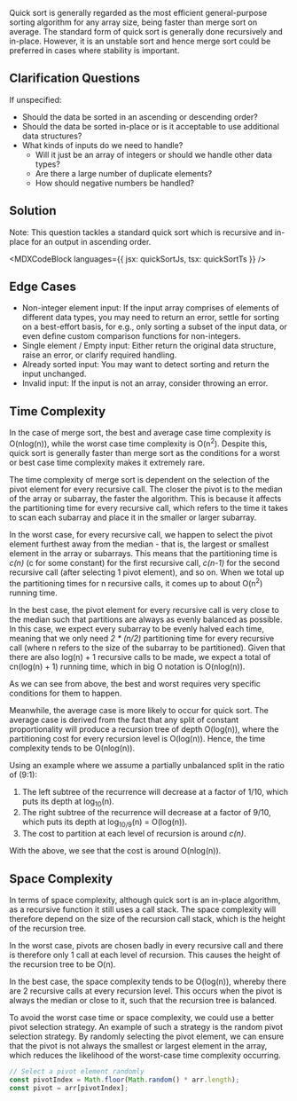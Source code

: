 

Quick sort is generally regarded as the most efficient general-purpose sorting algorithm for any array size, being faster than merge sort on average. The standard form of quick sort is generally done recursively and in-place. However, it is an unstable sort and hence merge sort could be preferred in cases where stability is important.

## Clarification Questions

If unspecified:

- Should the data be sorted in an ascending or descending order?
- Should the data be sorted in-place or is it acceptable to use additional data structures?
- What kinds of inputs do we need to handle?
  - Will it just be an array of integers or should we handle other data types?
  - Are there a large number of duplicate elements?
  - How should negative numbers be handled?

## Solution

Note: This question tackles a standard quick sort which is recursive and in-place for an output in ascending order.

<MDXCodeBlock languages={{ jsx: quickSortJs, tsx: quickSortTs }} />

## Edge Cases

- Non-integer element input: If the input array comprises of elements of different data types, you may need to return an error, settle for sorting on a best-effort basis, for e.g., only sorting a subset of the input data, or even define custom comparison functions for non-integers.
- Single element / Empty input: Either return the original data structure, raise an error, or clarify required handling.
- Already sorted input: You may want to detect sorting and return the input unchanged.
- Invalid input: If the input is not an array, consider throwing an error.

## Time Complexity

In the case of merge sort, the best and average case time complexity is O(nlog(n)), while the worst case time complexity is O(n<sup>2</sup>). Despite this, quick sort is generally faster than merge sort as the conditions for a worst or best case time complexity makes it extremely rare.

The time complexity of merge sort is dependent on the selection of the pivot element for every recursive call. The closer the pivot is to the median of the array or subarray, the faster the algorithm. This is because it affects the partitioning time for every recursive call, which refers to the time it takes to scan each subarray and place it in the smaller or larger subarray.

In the worst case, for every recursive call, we happen to select the pivot element furthest away from the median - that is, the largest or smallest element in the array or subarrays. This means that the partitioning time is _c(n)_ (c for some constant) for the first recursive call, _c(n-1)_ for the second recursive call (after selecting 1 pivot element), and so on. When we total up the partitioning times for n recursive calls, it comes up to about O(n<sup>2</sup>) running time.

In the best case, the pivot element for every recursive call is very close to the median such that partitions are always as evenly balanced as possible. In this case, we expect every subarray to be evenly halved each time, meaning that we only need _2 \* (n/2)_ partitioning time for every recursive call (where n refers to the size of the subarray to be partitioned). Given that there are also log(n) + 1 recursive calls to be made, we expect a total of cn(log(n) + 1) running time, which in big O notation is O(nlog(n)).

As we can see from above, the best and worst requires very specific conditions for them to happen.

Meanwhile, the average case is more likely to occur for quick sort. The average case is derived from the fact that any split of constant proportionality will produce a recursion tree of depth O(log(n)), where the partitioning cost for every recursion level is O(log(n)). Hence, the time complexity tends to be O(nlog(n)).

Using an example where we assume a partially unbalanced split in the ratio of (9:1):

1. The left subtree of the recurrence will decrease at a factor of 1/10, which puts its depth at log<sub>10</sub>(n).
1. The right subtree of the recurrence will decrease at a factor of 9/10, which puts its depth at log<sub>10/9</sub>(n) = O(log(n)).
1. The cost to partition at each level of recursion is around _c(n)_.

With the above, we see that the cost is around O(nlog(n)).

## Space Complexity

In terms of space complexity, although quick sort is an in-place algorithm, as a recursive function it still uses a call stack. The space complexity will therefore depend on the size of the recursion call stack, which is the height of the recursion tree.

In the worst case, pivots are chosen badly in every recursive call and there is therefore only 1 call at each level of recursion. This causes the height of the recursion tree to be O(n).

In the best case, the space complexity tends to be O(log(n)), whereby there are 2 recursive calls at every recursion level. This occurs when the pivot is always the median or close to it, such that the recursion tree is balanced.

To avoid the worst case time or space complexity, we could use a better pivot selection strategy. An example of such a strategy is the random pivot selection strategy. By randomly selecting the pivot element, we can ensure that the pivot is not always the smallest or largest element in the array, which reduces the likelihood of the worst-case time complexity occurring.

```js
// Select a pivot element randomly
const pivotIndex = Math.floor(Math.random() * arr.length);
const pivot = arr[pivotIndex];
```
